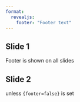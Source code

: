 ```yaml
---
format:
  revealjs:
    footer: "Footer text"
---
```


## Slide 1

Footer is shown on all slides

## Slide 2 {footer=false}

unless `{footer=false}` is set